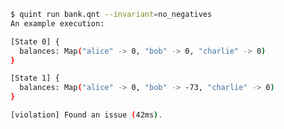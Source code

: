 ```sh
$ quint run bank.qnt --invariant=no_negatives
An example execution:

[State 0] {
  balances: Map("alice" -> 0, "bob" -> 0, "charlie" -> 0)
}

[State 1] {
  balances: Map("alice" -> 0, "bob" -> -73, "charlie" -> 0)
}

[violation] Found an issue (42ms).
```
